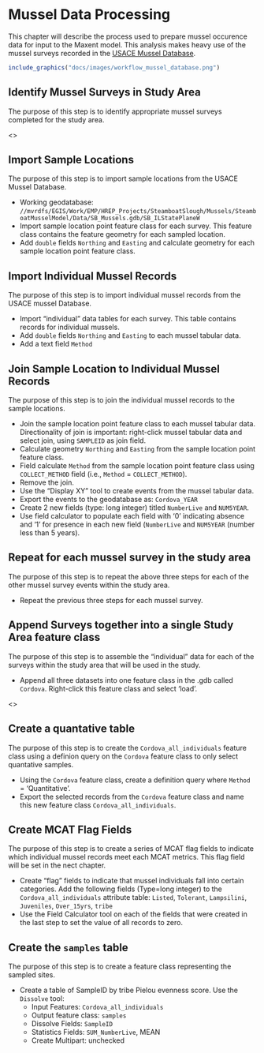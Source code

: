# Mussel Data Processing
This chapter will describe the process used to prepare mussel occurence data for input to the Maxent model. This analysis makes heavy use of the mussel surveys recorded in the [USACE Mussel Database](https://rsgisias.crrel.usace.army.mil/intro/mussels_dev.pub.main). 

```r
include_graphics("docs/images/workflow_mussel_database.png")
```


## Identify Mussel Surveys in Study Area
The purpose of this step is to identify appropriate mussel surveys completed for the study area. 

<<add further mussel survey identification instructions here>>





## Import Sample Locations
The purpose of this step is to import sample locations from the USACE Mussel Database. 

* Working geodatabase: `//mvrdfs/EGIS/Work/EMP/HREP_Projects/SteamboatSlough/Mussels/SteamboatMusselModel/Data/SB_Mussels.gdb/SB_ILStatePlaneW`
* Import sample location point feature class for each survey. This feature class contains the feature geometry for each sampled location. 
* Add `double` fields `Northing` and `Easting` and calculate geometry for each sample location point feature class.


## Import Individual Mussel Records
The purpose of this step is to import individual mussel records from the USACE mussel Database. 

* Import "individual" data tables for each survey. This table contains records for individual mussels. 
* Add `double` fields `Northing` and `Easting` to each mussel tabular data. 
* Add a text field `Method` 

## Join Sample Location to Individual Mussel Records
The purpose of this step is to join the individual mussel records to the sample locations. 

* Join the sample location point feature class to each mussel tabular data. Directionality of join is important: right-click mussel tabular data and select join, using `SAMPLEID` as join field.
* Calculate geometry `Northing` and `Easting` from the sample location point feature class.
* Field calculate `Method` from the sample location point feature class using `COLLECT_METHOD` field (i.e., `Method` = `COLLECT_METHOD`).
* Remove the join. 
* Use the "Display XY" tool to create events from the mussel tabular data. 
* Export the events to the geodatabase as: `Cordova_YEAR`
* Create 2 new fields (type: long integer) titled `NumberLive` and `NUM5YEAR`.
* Use field calculator to populate each field with '0' indicating absence and '1' for presence in each new field (`NumberLive` and `NUM5YEAR` (number less than 5 years).

## Repeat for each mussel survey in the study area
The purpose of this step is to repeat the above three steps for each of the other mussel survey events within the study area. 

* Repeat the previous three steps for each mussel survey. 


## Append Surveys together into a single Study Area feature class
The purpose of this step is to assemble the "individual" data for each of the surveys within the study area that will be used in the study. 

* Append all three datasets into one feature class in the .gdb called `Cordova`.  Right-click this feature class and select 'load'. 

<<add further load instructions here>>





## Create a quantative table
The purpose of this step is to create the `Cordova_all_individuals` feature class using a definion query on the `Cordova` feature class to only select quantative samples.

* Using the `Cordova` feature class, create a definition query where `Method` = 'Quantitative'.
* Export the selected records from the `Cordova` feature class and name this new feature class `Cordova_all_individuals`. 


## Create MCAT Flag Fields
The purpose of this step is to create a series of MCAT flag fields to indicate which individual mussel records meet each MCAT metrics. This flag field will be set in the nect chapter. 

* Create "flag" fields to indicate that mussel individuals fall into certain categories. Add the following fields (Type=long integer) to the `Cordova_all_individuals` attribute table: `Listed`, `Tolerant`, `Lampsilini`, `Juveniles`, `Over_15yrs`, `tribe` 
* Use the Field Calculator tool on each of the fields that were created in the last step to set the value of all records to zero. 


## Create the `samples` table
The purpose of this step is to create a feature class representing the sampled sites. 

* Create a table of SampleID by tribe Pielou evenness score. Use the `Dissolve` tool:
    * Input Features: `Cordova_all_individuals`
    * Output feature class: `samples`
    * Dissolve Fields: `SampleID`
    * Statistics Fields: `SUM_NumberLive`, MEAN
    * Create Multipart: unchecked

